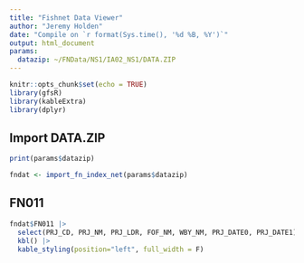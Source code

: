 ```yaml
---
title: "Fishnet Data Viewer"
author: "Jeremy Holden"
date: "Compile on `r format(Sys.time(), '%d %B, %Y')`"
output: html_document
params:
  datazip: ~/FNData/NS1/IA02_NS1/DATA.ZIP
---
```

<!-- this document is intended to be run using "knit with parameters" -->
<!-- the user can then provide a file path to a DATA.ZIP file to generate a report -->
<!-- alternatively the datazip paramater can be edited above -->
<!-- this text above this line wil not be rendered in the final document -->

```r
knitr::opts_chunk$set(echo = TRUE)
library(gfsR)
library(kableExtra)
library(dplyr)
```

## Import DATA.ZIP
```r
print(params$datazip)
```

```r
fndat <- import_fn_index_net(params$datazip)
```


## FN011
```r
fndat$FN011 |> 
  select(PRJ_CD, PRJ_NM, PRJ_LDR, FOF_NM, WBY_NM, PRJ_DATE0, PRJ_DATE1) |> 
  kbl() |> 
  kable_styling(position="left", full_width = F)
```


